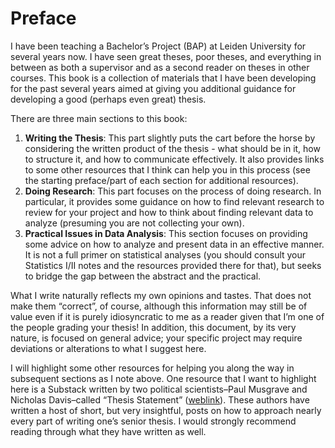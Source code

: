 # Preface {.unnumbered}

I have been teaching a Bachelor's Project (BAP) at Leiden University for several years now. I have seen great theses, poor theses, and everything in between as both a supervisor and as a second reader on theses in other courses. This book is a collection of materials that I have been developing for the past several years aimed at giving you additional guidance for developing a good (perhaps even great) thesis.

There are three main sections to this book:

1.  **Writing the Thesis**: This part slightly puts the cart before the horse by considering the written product of the thesis - what should be in it, how to structure it, and how to communicate effectively. It also provides links to some other resources that I think can help you in this process (see the starting preface/part of each section for additional resources).
2.  **Doing Research**: This part focuses on the process of doing research. In particular, it provides some guidance on how to find relevant research to review for your project and how to think about finding relevant data to analyze (presuming you are not collecting your own).
3.  **Practical Issues in Data Analysis**: This section focuses on providing some advice on how to analyze and present data in an effective manner. It is not a full primer on statistical analyses (you should consult your Statistics I/II notes and the resources provided there for that), but seeks to bridge the gap between the abstract and the practical.

What I write naturally reflects my own opinions and tastes. That does not make them "correct", of course, although this information may still be of value even if it is purely idiosyncratic to me as a reader given that I'm one of the people grading your thesis! In addition, this document, by its very nature, is focused on general advice; your specific project may require deviations or alterations to what I suggest here.

I will highlight some other resources for helping you along the way in subsequent sections as I note above. One resource that I want to highlight here is a Substack written by two political scientists--Paul Musgrave and Nicholas Davis--called "Thesis Statement" ([weblink](https://thesisstatement.substack.com/){target="_blank"}). These authors have written a host of short, but very insightful, posts on how to approach nearly every part of writing one's senior thesis. I would strongly recommend reading through what they have written as well.
